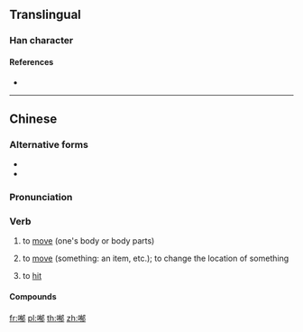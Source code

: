 ==Translingual==

===Han character===
{{Han char|rn=30|rad=口|as=09|sn=12|four=|canj=RKBL|ids=⿰口郁}}

====References====
* {{Han ref|kx=0198.140|dkj=03930|dj=0420.030|hdz=10638.100|uh=5590|ud=21904}}

----
==Chinese==
{{zh-forms}}

===Alternative forms===
* {{zh-l|郁*}}
* {{zh-l|逳*}}

===Pronunciation===
{{zh-pron
|m=yù
|c=juk1
|h=pfs=
|md=
|mn=
|w=
|mc=
|oc=
|cat=v
}}

===Verb===
{{zh-verb}}

# {{lb|zh|Cantonese}} to [[move]] (one's body or body parts)
#: {{zh-x|唔好 喐 啦！|Don't '''move'''!|C}}
#: {{zh-x|喐 親 手 就 聽{ting3} 打！|{{If you move, you're going to get spanked}}|C}}
# {{lb|zh|Cantonese}} to [[move]] (something: an item, etc.); to change the location of something
#: {{zh-x|唔好 喐 佢！|Don't '''move''' it!|C}}
# {{lb|zh|Cantonese|slang}} to [[hit]]
#: {{zh-x|喐 佢！|'''Hit''' him!|C}}
<!--
# to [[touch]]
   --Unihan
-->

====Compounds====
{{zh-der|喐身喐勢|喐啲|喐下|喐手|喐手喐腳|喐動}}

[[fr:喐]]
[[pl:喐]]
[[th:喐]]
[[zh:喐]]